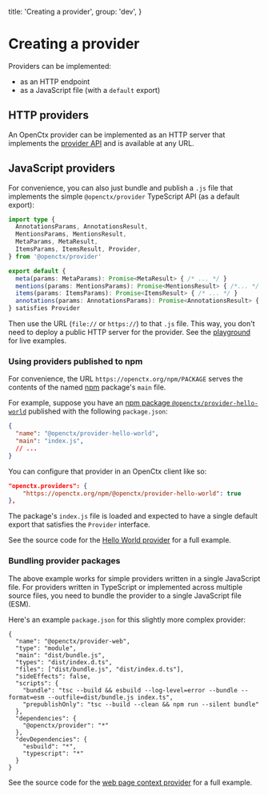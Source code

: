   title: 'Creating a provider',
  group: 'dev',
}

# Creating a provider

Providers can be implemented:

- as an HTTP endpoint
- as a JavaScript file (with a `default` export)

## HTTP providers

An OpenCtx provider can be implemented as an HTTP server that implements the [provider API](protocol.mdx#provider-api) and is available at any URL.

## JavaScript providers

For convenience, you can also just bundle and publish a `.js` file that implements the simple `@openctx/provider` TypeScript API (as a default export):

```typescript
import type {
  AnnotationsParams, AnnotationsResult,
  MentionsParams, MentionsResult,
  MetaParams, MetaResult,
  ItemsParams, ItemsResult, Provider,
} from '@openctx/provider'

export default {
  meta(params: MetaParams): Promise<MetaResult> { /* ... */ }
  mentions(params: MentionsParams): Promise<MentionsResult> { /*... */ }
  items(params: ItemsParams): Promise<ItemsResult> { /* ... */ }
  annotations(params: AnnotationsParams): Promise<AnnotationsResult> { /*... */ }
} satisfies Provider
```

Then use the URL (`file://` or `https://`) to that `.js` file. This way, you don't need to deploy a public HTTP server for the provider. See the [playground](/playground) for live examples.

### Using providers published to npm

For convenience, the URL `https://openctx.org/npm/PACKAGE` serves the contents of the named [npm](https://npmjs.com/) package's `main` file.

For example, suppose you have an [npm package `@openctx/provider-hello-world`](https://npmjs.com/package/@openctx/provider-hello-world) published with the following `package.json`:

```json
{
  "name": "@openctx/provider-hello-world",
  "main": "index.js",
  // ...
}
```

You can configure that provider in an OpenCtx client like so:

```json
"openctx.providers": {
    "https://openctx.org/npm/@openctx/provider-hello-world": true
},
```

The package's `index.js` file is loaded and expected to have a single default export that satisfies the `Provider` interface.

See the source code for the [Hello World provider](https://openctx.org/docs/providers/hello-world) for a full example.

### Bundling provider packages

The above example works for simple providers written in a single JavaScript file. For providers written in TypeScript or implemented across multiple source files, you need to bundle the provider to a single JavaScript file (ESM).

Here's an example `package.json` for this slightly more complex provider:

```
{
  "name": "@openctx/provider-web",
  "type": "module",
  "main": "dist/bundle.js",
  "types": "dist/index.d.ts",
  "files": ["dist/bundle.js", "dist/index.d.ts"],
  "sideEffects": false,
  "scripts": {
    "bundle": "tsc --build && esbuild --log-level=error --bundle --format=esm --outfile=dist/bundle.js index.ts",
    "prepublishOnly": "tsc --build --clean && npm run --silent bundle"
  },
  "dependencies": {
    "@openctx/provider": "*"
  },
  "devDependencies": {
    "esbuild": "*",
    "typescript": "*"
  }
}
```

See the source code for the [web page context provider](https://openctx.org/docs/providers/web) for a full example.